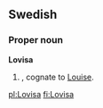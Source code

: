 ==Swedish==

===Proper noun===
'''Lovisa'''

# {{given name|female|lang=sv}}, cognate to [[Louise]].

[[pl:Lovisa]]
[[fi:Lovisa]]